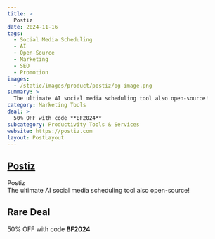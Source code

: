 ```yaml
---
title: >
  Postiz
date: 2024-11-16
tags:
  - Social Media Scheduling
  - AI
  - Open-Source
  - Marketing
  - SEO
  - Promotion
images:
  - /static/images/product/postiz/og-image.png
summary: >
  The ultimate AI social media scheduling tool also open-source!
category: Marketing Tools
deal: >
  50% OFF with code **BF2024**
subcategory: Productivity Tools & Services
website: https://postiz.com
layout: PostLayout
---
```


## [Postiz](https://postiz.com)

Postiz <br/>
The ultimate AI social media scheduling tool also open-source!

## Rare Deal

50% OFF with code **BF2024**
